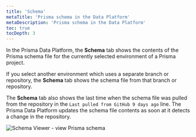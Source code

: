 ```yaml
---
title: 'Schema'
metaTitle: 'Prisma schema in the Data Platform'
metaDescription: 'Prisma schema in the Data Platform'
toc: true
tocDepth: 3
---
```


<TopBlock>

In the Prisma Data Platform, the **Schema** tab shows the contents of the Prisma schema file for the currently selected environment of a Prisma project.

If you select another environment which uses a separate branch or repository, the **Schema** tab shows the schema file from that branch or repository.

The **Schema** tab also shows the last time when the schema file was pulled from the repository in the `Last pulled from GitHub 9 days ago` line. The Prisma Data Platform updates the schema file contents as soon at it detects a change in the repository.

<img src="https://res.cloudinary.com/prismaio/image/upload/v1657148946/docs/pdp/pdp-schema-tab-overview_fbxb3a.png" alt="Schema Viewer - view Prisma schema"/>

</TopBlock>
